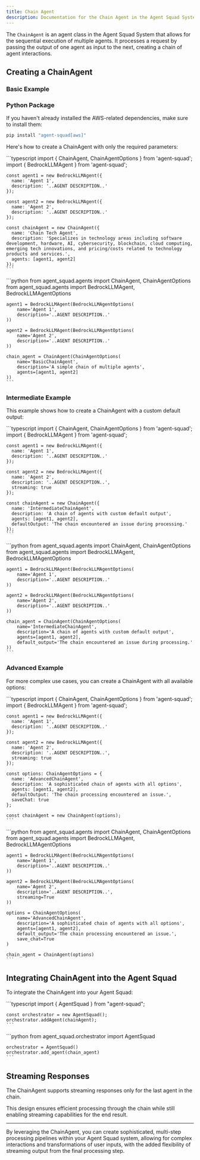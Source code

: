 ```yaml
---
title: Chain Agent
description: Documentation for the Chain Agent in the Agent Squad System
---
```

The `ChainAgent` is an agent class in the Agent Squad System that allows for the sequential execution of multiple agents. It processes a request by passing the output of one agent as input to the next, creating a chain of agent interactions.

## Creating a ChainAgent

### Basic Example

### Python Package

If you haven't already installed the AWS-related dependencies, make sure to install them:

```bash
pip install "agent-squad[aws]"
```

Here's how to create a ChainAgent with only the required parameters:


<Tabs syncKey="runtime">
  <TabItem label="TypeScript" icon="seti:typescript" color="blue">
    ```typescript
    import { ChainAgent, ChainAgentOptions } from 'agent-squad';
    import { BedrockLLMAgent } from 'agent-squad';

    const agent1 = new BedrockLLMAgent({
      name: 'Agent 1',
      description: '..AGENT DESCRIPTION..'
    });

    const agent2 = new BedrockLLMAgent({
      name: 'Agent 2',
      description: '..AGENT DESCRIPTION..'
    });

    const chainAgent = new ChainAgent({
      name: 'Chain Tech Agent',
      description: 'Specializes in technology areas including software development, hardware, AI, cybersecurity, blockchain, cloud computing, emerging tech innovations, and pricing/costs related to technology products and services.',
      agents: [agent1, agent2]
    });
    ```
  </TabItem>
  <TabItem label="Python" icon="seti:python">
    ```python
    from agent_squad.agents import ChainAgent, ChainAgentOptions
    from agent_squad.agents import BedrockLLMAgent, BedrockLLMAgentOptions

    agent1 = BedrockLLMAgent(BedrockLLMAgentOptions(
        name='Agent 1',
        description='..AGENT DESCRIPTION..'
    ))

    agent2 = BedrockLLMAgent(BedrockLLMAgentOptions(
        name='Agent 2',
        description='..AGENT DESCRIPTION..'
    ))

    chain_agent = ChainAgent(ChainAgentOptions(
        name='BasicChainAgent',
        description='A simple chain of multiple agents',
        agents=[agent1, agent2]
    ))
    ```
  </TabItem>
</Tabs>

### Intermediate Example

This example shows how to create a ChainAgent with a custom default output:

<Tabs syncKey="runtime">
  <TabItem label="TypeScript" icon="seti:typescript" color="blue">
    ```typescript
    import { ChainAgent, ChainAgentOptions } from 'agent-squad';
    import { BedrockLLMAgent } from 'agent-squad';

    const agent1 = new BedrockLLMAgent({
      name: 'Agent 1',
      description: '..AGENT DESCRIPTION..'
    });

    const agent2 = new BedrockLLMAgent({
      name: 'Agent 2',
      description: '..AGENT DESCRIPTION..',
      streaming: true
    });

    const chainAgent = new ChainAgent({
      name: 'IntermediateChainAgent',
      description: 'A chain of agents with custom default output',
      agents: [agent1, agent2],
      defaultOutput: 'The chain encountered an issue during processing.'
    });
    ```
  </TabItem>
  <TabItem label="Python" icon="seti:python">
    ```python
    from agent_squad.agents import ChainAgent, ChainAgentOptions
    from agent_squad.agents import BedrockLLMAgent, BedrockLLMAgentOptions

    agent1 = BedrockLLMAgent(BedrockLLMAgentOptions(
        name='Agent 1',
        description='..AGENT DESCRIPTION..'
    ))

    agent2 = BedrockLLMAgent(BedrockLLMAgentOptions(
        name='Agent 2',
        description='..AGENT DESCRIPTION..'
    ))

    chain_agent = ChainAgent(ChainAgentOptions(
        name='IntermediateChainAgent',
        description='A chain of agents with custom default output',
        agents=[agent1, agent2],
        default_output='The chain encountered an issue during processing.'
    ))
    ```
  </TabItem>
</Tabs>

### Advanced Example

For more complex use cases, you can create a ChainAgent with all available options:

<Tabs syncKey="runtime">
  <TabItem label="TypeScript" icon="seti:typescript" color="blue">
    ```typescript
    import { ChainAgent, ChainAgentOptions } from 'agent-squad';
    import { BedrockLLMAgent } from 'agent-squad';

    const agent1 = new BedrockLLMAgent({
      name: 'Agent 1',
      description: '..AGENT DESCRIPTION..'
    });

    const agent2 = new BedrockLLMAgent({
      name: 'Agent 2',
      description: '..AGENT DESCRIPTION..',
      streaming: true
    });

    const options: ChainAgentOptions = {
      name: 'AdvancedChainAgent',
      description: 'A sophisticated chain of agents with all options',
      agents: [agent1, agent2],
      defaultOutput: 'The chain processing encountered an issue.',
      saveChat: true
    };

    const chainAgent = new ChainAgent(options);
    ```
  </TabItem>
  <TabItem label="Python" icon="seti:python">
    ```python
    from agent_squad.agents import ChainAgent, ChainAgentOptions
    from agent_squad.agents import BedrockLLMAgent, BedrockLLMAgentOptions

    agent1 = BedrockLLMAgent(BedrockLLMAgentOptions(
        name='Agent 1',
        description='..AGENT DESCRIPTION..'
    ))

    agent2 = BedrockLLMAgent(BedrockLLMAgentOptions(
        name='Agent 2',
        description='..AGENT DESCRIPTION..',
        streaming=True
    ))

    options = ChainAgentOptions(
        name='AdvancedChainAgent',
        description='A sophisticated chain of agents with all options',
        agents=[agent1, agent2],
        default_output='The chain processing encountered an issue.',
        save_chat=True
    )

    chain_agent = ChainAgent(options)
    ```
  </TabItem>
</Tabs>

## Integrating ChainAgent into the Agent Squad

To integrate the ChainAgent into your Agent Squad:

<Tabs syncKey="runtime">
  <TabItem label="TypeScript" icon="seti:typescript" color="blue">
    ```typescript
    import { AgentSquad } from "agent-squad";

    const orchestrator = new AgentSquad();
    orchestrator.addAgent(chainAgent);
    ```
  </TabItem>
  <TabItem label="Python" icon="seti:python">
    ```python
    from agent_squad.orchestrator import AgentSquad

    orchestrator = AgentSquad()
    orchestrator.add_agent(chain_agent)
    ```
  </TabItem>
</Tabs>

## Streaming Responses

The ChainAgent supports streaming responses only for the last agent in the chain.

This design ensures efficient processing through the chain while still enabling streaming capabilities for the end result.

---

By leveraging the ChainAgent, you can create sophisticated, multi-step processing pipelines within your Agent Squad system, allowing for complex interactions and transformations of user inputs, with the added flexibility of streaming output from the final processing step.